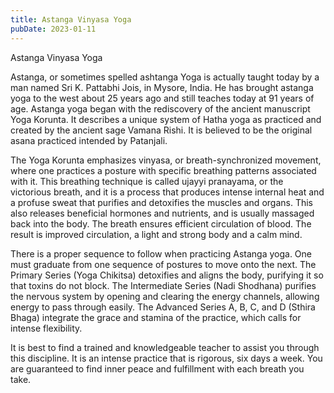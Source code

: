 ```yaml
---
title: Astanga Vinyasa Yoga
pubDate: 2023-01-11
---
```


Astanga Vinyasa Yoga

Astanga, or sometimes spelled ashtanga Yoga is actually taught today by a man named Sri K. Pattabhi Jois, in Mysore, India.  He has brought astanga yoga to the west about 25 years ago and still teaches today at 91 years of age.  Astanga yoga began with the rediscovery of the ancient manuscript Yoga Korunta.  It describes a unique system of Hatha yoga as practiced and created by the ancient sage Vamana Rishi.  It is believed to be the original asana practiced intended by Patanjali. 

The Yoga Korunta emphasizes vinyasa, or breath-synchronized movement, where one practices a posture with specific breathing patterns associated with it.  This breathing technique is called ujayyi pranayama, or the victorious breath, and it is a process that produces intense internal heat and a profuse sweat that purifies and detoxifies the muscles and organs.  This also releases beneficial hormones and nutrients, and is usually massaged back into the body.  The breath ensures efficient circulation of blood.  The result is improved circulation, a light and strong body and a calm mind.

There is a proper sequence to follow when practicing Astanga yoga.  One must graduate from one sequence of postures to move onto the next.  The Primary Series (Yoga Chikitsa) detoxifies and aligns the body, purifying it so that toxins do not block. The Intermediate Series (Nadi Shodhana) purifies the nervous system by opening and clearing the energy channels, allowing energy to pass through easily. The Advanced Series A, B, C, and D (Sthira Bhaga) integrate the grace and stamina of the practice, which calls for intense flexibility.  

It is best to find a trained and knowledgeable teacher to assist you through this discipline.  It is an intense practice that is rigorous, six days a week. You are guaranteed to find inner peace and fulfillment with each breath you take.